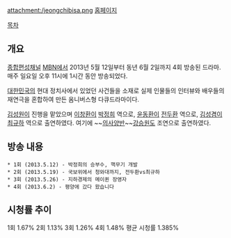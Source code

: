 attachment:/jeongchibisa.png
[http://www.mbn.co.kr/pages/vod/programMain.php?progCode=618 홈페이지]

[[목차]]
== 개요 ==
[[종합편성채널]] [[MBN]]에서 2013년 5월 12일부터 동년 6월 2일까지 4회 방송된 드라마. 매주 일요일 오후 11시에 1시간 동안 방송되었다.

[[대한민국]]의 현대 정치사에서 있었던 사건들을 소재로 실제 인물들의 인터뷰와 배우들의 재연극을 혼합하여 만든 옴니버스형 다큐드라마이다.

[[김성원]]이 진행을 맡았으며 [[이창환]]이 [[박정희]] 역으로, [[윤동환]]이 [[전두환]] 역으로, [[김성겸]]이 [[최규하]] 역으로 출연하였다. 여기에 ~~[[의사양반]]~~[[강승원]]도 조연으로 출연하였다.

== 방송 내용 ==
 * 1회 (2013.5.12) - 박정희의 승부수, 핵무기 개발
 * 2회 (2013.5.19) - 국보위에서 청와대까지, 전두환vs최규하
 * 3회 (2013.5.26) - 지하경제의 메이퀸 장영자
 * 4회 (2013.6.2) - 평양에 갔다 왔습니다

== 시청률 추이 ==
1회 1.67%
2회 1.13%
3회 1.26%
4회 1.48% 
평균 시청률 1.385%
